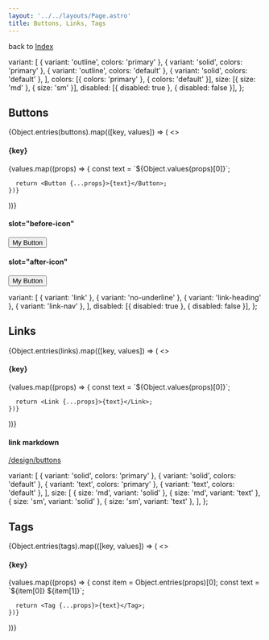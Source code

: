 ```yaml
---
layout: '../../layouts/Page.astro'
title: Buttons, Links, Tags
---
```



back to [Index](/design)

  variant: [
    { variant: 'outline', colors: 'primary' },
    { variant: 'solid', colors: 'primary' },
    { variant: 'outline', colors: 'default' },
    { variant: 'solid', colors: 'default' },
  ],
  colors: [{ colors: 'primary' }, { colors: 'default' }],
  size: [{ size: 'md' }, { size: 'sm' }],
  disabled: [{ disabled: true }, { disabled: false }],
};

## Buttons

{Object.entries(buttons).map(([key, values]) => (
<>
  <h4>{key}</h4>
  <div class="not-prose flex items-center gap-4 flex-wrap">
    {values.map((props) => {
      const text = `${Object.values(props)[0]}`;

      return <Button {...props}>{text}</Button>;
    })}
  </div>
</>
))}

#### slot="before-icon"

<div class="not-prose">
  <Button colors="primary" size="sm">
    <Icon name="fish" slot="before-icon" />
    My Button
  </Button>
</div>

#### slot="after-icon"

<div class="not-prose">
  <Button colors="primary">
    <Icon name="fish" slot="after-icon" />
    My Button
  </Button>
</div>

  variant: [
    { variant: 'link' },
    { variant: 'no-underline' },
    { variant: 'link-heading' },
    { variant: 'link-nav' },
  ],
  disabled: [{ disabled: true }, { disabled: false }],
};

## Links

{Object.entries(links).map(([key, values]) => (
<>
  <h4>{key}</h4>
  <div class="not-prose flex items-center gap-4 flex-wrap">
    {values.map((props) => {
      const text = `${Object.values(props)[0]}`;

      return <Link {...props}>{text}</Link>;
    })}

  </div>
</>
))}

#### link markdown

[/design/buttons](/design/buttons)

  variant: [
    { variant: 'solid', colors: 'primary' },
    { variant: 'solid', colors: 'default' },
    { variant: 'text', colors: 'primary' },
    { variant: 'text', colors: 'default' },
  ],
  size: [
    { size: 'md', variant: 'solid' }, 
    { size: 'md', variant: 'text' }, 
    { size: 'sm', variant: 'solid' },
    { size: 'sm', variant: 'text' }, 
  ],
};

## Tags

{Object.entries(tags).map(([key, values]) => (
<>
  <h4>{key}</h4>
  <div class="not-prose flex items-center gap-4 flex-wrap">
    {values.map((props) => {
      const item = Object.entries(props)[0];
      const text = `${item[0]} ${item[1]}`;

      return <Tag {...props}>{text}</Tag>;
    })}

  </div>
</>
))}
